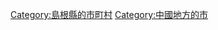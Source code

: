 {{Commonscat|Gotsu, Shimane}}
{{Catmore}}

{{DEFAULTSORT:Gotsu-shi}}
[[Category:島根縣的市町村|Category:島根縣的市町村]]
[[Category:中國地方的市|Category:中國地方的市]]